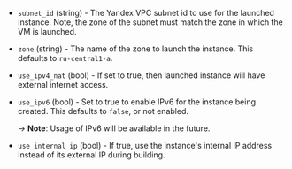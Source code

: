 <!-- Code generated from the comments of the NetworkConfig struct in builder/yandex/common_config.go; DO NOT EDIT MANUALLY -->

- `subnet_id` (string) - The Yandex VPC subnet id to use for
  the launched instance. Note, the zone of the subnet must match the
  zone in which the VM is launched.

- `zone` (string) - The name of the zone to launch the instance.  This defaults to `ru-central1-a`.

- `use_ipv4_nat` (bool) - If set to true, then launched instance will have external internet
  access.

- `use_ipv6` (bool) - Set to true to enable IPv6 for the instance being
  created. This defaults to `false`, or not enabled.
  
  -> **Note**: Usage of IPv6 will be available in the future.

- `use_internal_ip` (bool) - If true, use the instance's internal IP address
  instead of its external IP during building.

<!-- End of code generated from the comments of the NetworkConfig struct in builder/yandex/common_config.go; -->
